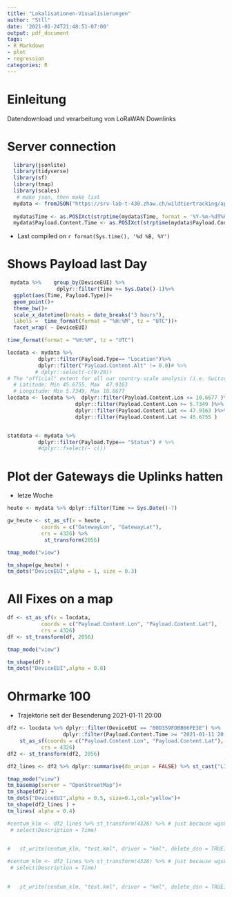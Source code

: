 ```yaml
---
title: "Lokalisationen-Visualisierungen"
author: "Stll"
date: '2021-01-24T21:48:51-07:00'
output: pdf_document
tags:
- R Markdown
- plot
- regression
categories: R
---
```


# Einleitung     
Datendownload und verarbeitung von LoRaWAN Downlinks

# Server connection
```r
  library(jsonlite)
  library(tidyverse)
  library(sf)
  library(tmap)
  library(scales) 
   # make json, then make list
  mydata <- fromJSON("https://srv-lab-t-430.zhaw.ch/wildtiertracking/api/parsed-data/json", flatten = TRUE)
  
  mydata$Time <- as.POSIXct(strptime(mydata$Time, format = '%Y-%m-%dT%H:%M:%S'), format = '%Y-%m-%dT%H:%M:%S')
  mydata$Payload.Content.Time <- as.POSIXct(strptime(mydata$Payload.Content.Time , format = '%Y-%m-%dT%H:%M:%S'), format = '%Y-%m-%dT%H:%M:%S')

```

- Last compiled on `r format(Sys.time(), '%d %B, %Y')`

# Shows Payload last Day
```r

 mydata %>%    group_by(DeviceEUI) %>%
                dplyr::filter(Time >= Sys.Date()-1)%>%
  ggplot(aes(Time, Payload.Type))+
  geom_point()+
  theme_bw()+
  scale_x_datetime(breaks = date_breaks("3 hours"),
  labels =  time_format(format = "%H:%M", tz = "UTC"))+
  facet_wrap( ~ DeviceEUI)

time_format(format = "%H:%M", tz = "UTC")


```
 

```r
locdata <- mydata %>% 
          dplyr::filter(Payload.Type== "Location")%>%
          dplyr::filter("Payload.Content.Alt" != 0.0)# %>%
         # dplyr::select(-c(9:28))
# The "official" extent for all our country-scale analysis (i.e. Switzerland) is:
  # Latitude: Min 45.6755, Max  47.9163
  # Longitude: Min 5.7349, Max 10.6677
locdata <- locdata %>%  dplyr::filter(Payload.Content.Lon <= 10.6677 )%>%
                      dplyr::filter(Payload.Content.Lon >= 5.7349 )%>%
                      dplyr::filter(Payload.Content.Lat <= 47.9163 )%>%
                      dplyr::filter(Payload.Content.Lat >= 45.6755 )


statdata <- mydata %>% 
          dplyr::filter(Payload.Type== "Status") # %>%
          #dplyr::fselect(- c())
```

  

# Plot der Gateways die Uplinks hatten   
- letze Woche
```r
heute <- mydata %>% dplyr::filter(Time >= Sys.Date()-7) 

gw_heute <- st_as_sf(x = heute ,                         
           coords = c("GatewayLon", "GatewayLat"),
           crs = 4326) %>%
            st_transform(2056)

tmap_mode("view")

tm_shape(gw_heute) +
tm_dots("DeviceEUI",alpha = 1, size = 0.3)
```
    


# All Fixes on a map

```r
df <- st_as_sf(x = locdata,                         
           coords = c("Payload.Content.Lon", "Payload.Content.Lat"),
           crs = 4326)
df <- st_transform(df, 2056)

tmap_mode("view")

tm_shape(df) +
tm_dots("DeviceEUI",alpha = 0.8)
```

# Ohrmarke 100   
- Trajektorie seit der Besenderung 2021-01-11 20:00
```r
df2 <- locdata %>% dplyr::filter(DeviceEUI == "00D359FDBB66FE3E") %>%
                  dplyr::filter(Payload.Content.Time >= "2021-01-11 20:00:00")%>%  
    st_as_sf(coords = c("Payload.Content.Lon", "Payload.Content.Lat"),
           crs = 4326)
df2 <- st_transform(df2, 2056)

df2_lines <- df2 %>% dplyr::summarise(do_union = FALSE) %>% st_cast("LINESTRING")

tmap_mode("view")
tm_basemap(server = "OpenStreetMap")+
tm_shape(df2) +
tm_dots("DeviceEUI",alpha = 0.5, size=0.1,col="yellow")+
tm_shape(df2_lines ) +
tm_lines( alpha = 0.4)   

#centum_klm <- df2_lines %>% st_transform(4326) %>% # just because wgs84...
 # select(Description = Time)

  
#   st_write(centum_klm, "test.kml", driver = "kml", delete_dsn = TRUE)

```


    

```r

#centum_klm <- df2_lines %>% st_transform(4326) %>% # just because wgs84...
 # select(Description = Time)

  
#   st_write(centum_klm, "test.kml", driver = "kml", delete_dsn = TRUE)

```

